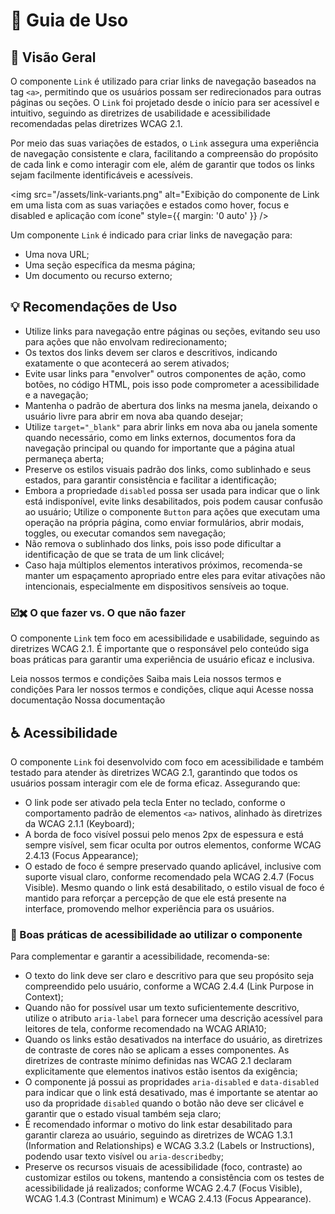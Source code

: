 
<Meta title="Componentes/Link/Guia de Uso" />

# 🧭  Guia de Uso

## 📘 Visão Geral

O componente `Link` é utilizado para criar links de navegação baseados na tag `<a>`, permitindo que os usuários possam ser redirecionados para outras páginas ou seções. O `Link` foi projetado desde o início para ser acessível e intuitivo, seguindo as diretrizes de usabilidade e acessibilidade recomendadas pelas diretrizes WCAG 2.1.

Por meio das suas variações de estados, o `Link` assegura uma experiência de navegação consistente e clara, facilitando a compreensão do propósito de cada link e como interagir com ele, além de garantir que todos os links sejam facilmente identificáveis e acessíveis.

<img src="/assets/link-variants.png" alt="Exibição do componente de Link em uma lista com as suas variações e estados como hover, focus e disabled e aplicação com ícone" style={{ margin: '0 auto' }} />

Um componente `Link` é indicado para criar links de navegação para:

- Uma nova URL;
- Uma seção específica da mesma página;
- Um documento ou recurso externo;

## 💡 Recomendações de Uso

- Utilize links para navegação entre páginas ou seções, evitando seu uso para ações que não envolvam redirecionamento;
- Os textos dos links devem ser claros e descritivos, indicando exatamente o que acontecerá ao serem ativados;
- Evite usar links para "envolver" outros componentes de ação, como botões, no código HTML, pois isso pode comprometer a acessibilidade e a navegação;
- Mantenha o padrão de abertura dos links na mesma janela, deixando o usuário livre para abrir em nova aba quando desejar;
- Utilize `target="_blank"` para abrir links em nova aba ou janela somente quando necessário, como em links externos, documentos fora da navegação principal ou quando for importante que a página atual permaneça aberta;
- Preserve os estilos visuais padrão dos links, como sublinhado e seus estados, para garantir consistência e facilitar a identificação;
- Embora a propriedade `disabled` possa ser usada para indicar que o link está indisponível, evite links desabilitados, pois podem causar confusão ao usuário;
Utilize o componente `Button` para ações que executam uma operação na própria página, como enviar formulários, abrir modais, toggles, ou executar comandos sem navegação;
- Não remova o sublinhado dos links, pois isso pode dificultar a identificação de que se trata de um link clicável;
- Caso haja múltiplos elementos interativos próximos, recomenda-se manter um espaçamento apropriado entre eles para evitar ativações não intencionais, especialmente em dispositivos sensíveis ao toque.

### ☑️✖️ O que fazer vs. O que não fazer

O componente `Link` tem foco em acessibilidade e usabilidade, seguindo as diretrizes WCAG 2.1. É importante que o responsável pelo conteúdo siga boas práticas para garantir uma experiência de usuário eficaz e inclusiva.

<Title component="h1" className="!text-h5">O usuário deve compreender claramente o propósito do link e o que ocorrerá ao ativá-lo. O texto do link precisa ser descritivo, direto e evitar ambiguidades.</Title>

<Grid cols="grid-cols-1 md:grid-cols-2" colGap="gap-x-sm" rowGap="gap-y-sm" className="!mb-2xl !mt-lg">
  <Flex direction="flex-col" rowGap="gap-x-sm" colGap="gap-y-sm" radius="rounded-lg" paddingX="px-sm" paddingY="py-sm" className="border border-default-border">
    <Flex radius="rounded-full" paddingX="px-nano" paddingY="py-quark" className="bg-success !mb-sm">
      <Title component="h1" color="!text-typography-inverted" className="!text-h6 !mb-0 !whitespace-nowrap">✔ O que fazer</Title>
    </Flex>
    <Link className="sb-unstyled">Leia nossos termos e condições</Link>
  </Flex>
  <Flex direction="flex-col" rowGap="gap-x-sm" colGap="gap-y-sm" radius="rounded-lg" paddingX="px-sm" paddingY="py-sm" className="border border-default-border sb-unstyled">
    <Flex radius="rounded-full" paddingX="px-nano" paddingY="py-quark" className="bg-error !mb-sm">
      <Title component="h1" color="!text-typography-inverted" className="!text-h6 !mb-0 !whitespace-nowrap">✘ O que não fazer</Title>
    </Flex>
    <Link className="sb-unstyled">Saiba mais</Link>
  </Flex>
</Grid>

<Title component="h1" className="!text-h5">O link não deve necessitar de textos de apoio para ser compreendido. O texto do link deve ser autoexplicativo e não depender de contexto adicional.</Title>

<Grid cols="grid-cols-1 md:grid-cols-2" colGap="gap-x-sm" rowGap="gap-y-sm" className="!mb-2xl !mt-lg">
  <Flex direction="flex-col" rowGap="gap-x-sm" colGap="gap-y-sm" radius="rounded-lg" paddingX="px-sm" paddingY="py-sm" className="border border-default-border">
    <Flex radius="rounded-full" paddingX="px-nano" paddingY="py-quark" className="bg-success !mb-sm">
      <Title component="h1" color="!text-typography-inverted" className="!text-h6 !mb-0 !whitespace-nowrap">✔ O que fazer</Title>
    </Flex>
    <Link className="sb-unstyled">Leia nossos termos e condições</Link>
  </Flex>
  <Flex direction="flex-col" rowGap="gap-x-sm" colGap="gap-y-sm" radius="rounded-lg" paddingX="px-sm" paddingY="py-sm" className="border border-default-border sb-unstyled">
    <Flex radius="rounded-full" paddingX="px-nano" paddingY="py-quark" className="bg-error !mb-sm">
      <Title component="h1" color="!text-typography-inverted" className="!text-h6 !mb-0 !whitespace-nowrap">✘ O que não fazer</Title>
    </Flex>
    Para ler nossos termos e condições, <Link className="sb-unstyled">clique aqui</Link>
  </Flex>
</Grid>

<Title component="h1" className="!text-h5">Mantenha os links curtos e diretos mas que ainda assim comuniquem claramente o seu propósito.</Title>

<Grid cols="grid-cols-1 md:grid-cols-2" colGap="gap-x-sm" rowGap="gap-y-sm" className="!mb-2xl !mt-lg">
  <Flex direction="flex-col" rowGap="gap-x-sm" colGap="gap-y-sm" radius="rounded-lg" paddingX="px-sm" paddingY="py-sm" className="border border-default-border">
    <Flex radius="rounded-full" paddingX="px-nano" paddingY="py-quark" className="bg-success !mb-sm">
      <Title component="h1" color="!text-typography-inverted" className="!text-h6 !mb-0 !whitespace-nowrap">✔ O que fazer</Title>
    </Flex>
    <Link className="sb-unstyled">Acesse nossa documentação</Link>
  </Flex>
  <Flex direction="flex-col" rowGap="gap-x-sm" colGap="gap-y-sm" radius="rounded-lg" paddingX="px-sm" paddingY="py-sm" className="border border-default-border sb-unstyled">
    <Flex radius="rounded-full" paddingX="px-nano" paddingY="py-quark" className="bg-error !mb-sm">
      <Title component="h1" color="!text-typography-inverted" className="!text-h6 !mb-0 !whitespace-nowrap">✘ O que não fazer</Title>
    </Flex>
    <Link className="sb-unstyled">Nossa documentação</Link>
  </Flex>
</Grid>

## ♿ Acessibilidade

O componente `Link` foi desenvolvido com foco em acessibilidade e também testado para atender às diretrizes WCAG 2.1, garantindo que todos os usuários possam interagir com ele de forma eficaz. Assegurando que:

- O link pode ser ativado pela tecla Enter no teclado, conforme o comportamento padrão de elementos `<a>` nativos, alinhado às diretrizes da <Link className="sb-unstyled text-sm" href="https://www.w3.org/WAI/WCAG21/Understanding/keyboard.html" target="_blank">WCAG 2.1.1 (Keyboard)</Link>;
- A borda de foco visível possui pelo menos 2px de espessura e está sempre visível, sem ficar oculta por outros elementos, conforme <Link className="sb-unstyled text-sm" href="https://www.w3.org/WAI/WCAG22/Understanding/focus-appearance-enhanced" target="_blank">WCAG 2.4.13 (Focus Appearance)</Link>;
- O estado de foco é sempre preservado quando aplicável, inclusive com suporte visual claro, conforme recomendado pela <Link className="sb-unstyled text-sm" href="https://www.w3.org/WAI/WCAG21/Understanding/focus-visible" target="_blank">WCAG 2.4.7 (Focus Visible)</Link>. Mesmo quando o link está desabilitado, o estilo visual de foco é mantido para reforçar a percepção de que ele está presente na interface, promovendo melhor experiência para os usuários.

### 📌 Boas práticas de acessibilidade ao utilizar o componente

Para complementar e garantir a acessibilidade, recomenda-se:

- O texto do link deve ser claro e descritivo para que seu propósito seja compreendido pelo usuário, conforme a <Link href="https://www.w3.org/WAI/WCAG21/Understanding/link-purpose-in-context.html" target="_blank">WCAG 2.4.4 (Link Purpose in Context)</Link>;
- Quando não for possível usar um texto suficientemente descritivo, utilize o atributo `aria-label` para fornecer uma descrição acessível para leitores de tela, conforme recomendado na <Link href="https://www.w3.org/WAI/WCAG21/Techniques/aria/ARIA10.html" target="_blank">WCAG ARIA10</Link>;
- Quando os links estão desativados na interface do usuário, as diretrizes de contraste de cores não se aplicam a esses componentes. As <Link className="sb-unstyled text-sm" href="https://www.w3.org/WAI/WCAG21/Understanding/contrast-minimum.html#exceptions" target="_blank">diretrizes de contraste mínimo definidas nas WCAG 2.1</Link> declaram explicitamente que elementos inativos estão isentos da exigência;
- O componente já possui as propridades `aria-disabled` e `data-disabled` para indicar que o link está desativado, mas é importante se atentar ao uso da propridade `disabled` quando o botão não deve ser clicável e garantir que o estado visual também seja claro;
- É recomendado informar o motivo do link estar desabilitado para garantir clareza ao usuário, seguindo as diretrizes de <Link className="sb-unstyled text-sm" href="https://www.w3.org/WAI/WCAG21/Understanding/info-and-relationships.html" target="_blank">WCAG 1.3.1 (Information and Relationships)</Link> e <Link className="sb-unstyled text-sm" href="https://www.w3.org/WAI/WCAG21/Understanding/labels-or-instructions.html" target="_blank">WCAG 3.3.2 (Labels or Instructions)</Link>, podendo usar texto visível ou `aria-describedby`;
- Preserve os recursos visuais de acessibilidade (foco, contraste) ao customizar estilos ou tokens, mantendo a consistência com os testes de acessibilidade já realizados; conforme <Link className="sb-unstyled text-sm" href="https://www.w3.org/WAI/WCAG21/Understanding/focus-visible.html" target="_blank">WCAG 2.4.7 (Focus Visible)</Link>, <Link className="sb-unstyled text-sm" href="https://www.w3.org/WAI/WCAG21/Understanding/contrast-minimum.html" target="_blank">WCAG 1.4.3 (Contrast Minimum)</Link> e <Link className="sb-unstyled text-sm" href="https://www.w3.org/WAI/WCAG22/Understanding/focus-appearance-enhanced.html" target="_blank">WCAG 2.4.13 (Focus Appearance)</Link>.